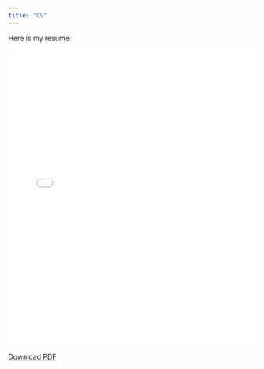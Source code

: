 ```yaml
---
title: "CV"
---
```



Here is my resume:

<embed src="files/Resume.pdf" width="100%" height="600px" type="application/pdf">

[Download PDF](files/Resume.pdf)